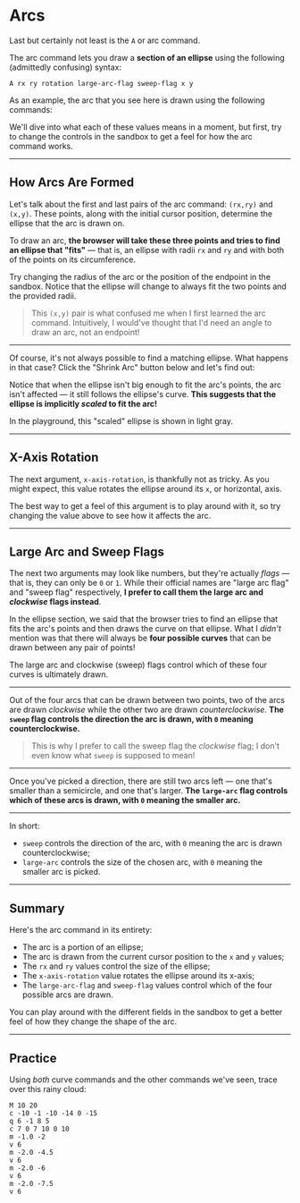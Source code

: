 # Arcs

Last but certainly not least is the `A` or arc command.

The arc command lets you draw a **section of an ellipse** using the following (admittedly confusing) syntax:

```
A rx ry rotation large-arc-flag sweep-flag x y
```

As an example, the arc that you see here is drawn using the following commands:

<CommandListFromSource source="syntax" />

We'll dive into what each of these values means in a moment, but first, try to change the controls in the sandbox to get a feel for how the arc command works.

---

## How Arcs Are Formed

<CommandListFromSource source="ellipse" />

Let's talk about the first and last pairs of the arc command: `(rx,ry)` and `(x,y)`. These points, along with the initial cursor position, determine the ellipse that the arc is drawn on.

To draw an arc, **the browser will take these three points and tries to find an ellipse that "fits"** — that is, an ellipse with radii `rx` and `ry` and with both of the points on its circumference.

Try changing the radius of the arc or the position of the endpoint in the sandbox. Notice that the ellipse will change to always fit the two points and the provided radii.

> This `(x,y)` pair is what confused me when I first learned the arc command. Intuitively, I would've thought that I'd need an angle to draw an arc, not an endpoint!

---

Of course, it's not always possible to find a matching ellipse. What happens in that case? Click the "Shrink Arc" button below and let's find out:

<ShrinkArcButton />

Notice that when the ellipse isn't big enough to fit the arc's points, the arc isn't affected — it still follows the ellipse's curve. **This suggests that the ellipse is implicitly _scaled_ to fit the arc!**

In the playground, this "scaled" ellipse is shown in light gray.

---

## X-Axis Rotation

The next argument, `x-axis-rotation`, is thankfully not as tricky. As you might expect, this value rotates the ellipse around its `x`, or horizontal, axis.

<CommandListFromSource source="rotation" />

<RotationSlider />

The best way to get a feel of this argument is to play around with it, so try changing the value above to see how it affects the arc.

---

## Large Arc and Sweep Flags

<CommandListFromSource source="flags" />

The next two arguments may look like numbers, but they're actually _flags_ — that is, they can only be `0` or `1`. While their official names are "large arc flag" and "sweep flag" respectively, **I prefer to call them the large arc and _clockwise_ flags instead**.

In the ellipse section, we said that the browser tries to find an ellipse that fits the arc's points and then draws the curve on that ellipse. What I _didn't_ mention was that there will always be **four possible curves** that can be drawn between any pair of points!

The large arc and clockwise (sweep) flags control which of these four curves is ultimately drawn.

---

Out of the four arcs that can be drawn between two points, two of the arcs are drawn _clockwise_ while the other two are drawn _counterclockwise_. **The `sweep` flag controls the direction the arc is drawn, with `0` meaning counterclockwise.**

> This is why I prefer to call the sweep flag the _clockwise_ flag; I don't even know what `sweep` is supposed to mean!

---

Once you've picked a direction, there are still two arcs left — one that's smaller than a semicircle, and one that's larger. **The `large-arc` flag controls which of these arcs is drawn, with `0` meaning the smaller arc.**

---

In short:

- `sweep` controls the direction of the arc, with `0` meaning the arc is drawn counterclockwise;
- `large-arc` controls the size of the chosen arc, with `0` meaning the smaller arc is picked.

---

## Summary

Here's the arc command in its entirety:

- The arc is a portion of an ellipse;
- The arc is drawn from the current cursor position to the `x` and `y` values;
- The `rx` and `ry` values control the size of the ellipse;
- The `x-axis-rotation` value rotates the ellipse around its x-axis;
- The `large-arc-flag` and `sweep-flag` values control which of the four possible arcs are drawn.

You can play around with the different fields in the sandbox to get a better feel of how they change the shape of the arc.

---

## Practice

Using _both_ curve commands and the other commands we've seen, trace over this rainy cloud:

```
M 10 20
c -10 -1 -10 -14 0 -15
q 6 -1 8 5
c 7 0 7 10 0 10
m -1.0 -2
v 6
m -2.0 -4.5
v 6
m -2.0 -6
v 6
m -2.0 -7.5
v 6
```
